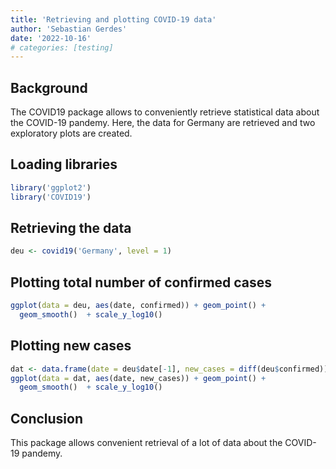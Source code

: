```yaml
---
title: 'Retrieving and plotting COVID-19 data'
author: 'Sebastian Gerdes'
date: '2022-10-16'
# categories: [testing]
---
```


## Background

The COVID19 package allows to conveniently retrieve statistical data about the COVID-19 pandemy. Here, the data for Germany are retrieved and two exploratory plots are created.

## Loading libraries

```r
library('ggplot2')
library('COVID19')
```

## Retrieving the data

```r
deu <- covid19('Germany', level = 1) 
```

## Plotting total number of confirmed cases

```r
ggplot(data = deu, aes(date, confirmed)) + geom_point() + 
  geom_smooth()  + scale_y_log10()
```

## Plotting new cases

```r
dat <- data.frame(date = deu$date[-1], new_cases = diff(deu$confirmed))
ggplot(data = dat, aes(date, new_cases)) + geom_point() + 
  geom_smooth()  + scale_y_log10()
```

## Conclusion

This package allows convenient retrieval of a lot of data about the COVID-19 pandemy.
